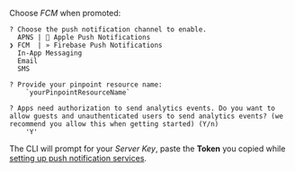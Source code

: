 Choose _FCM_ when promoted:

```console
? Choose the push notification channel to enable.
  APNS |  Apple Push Notifications
❯ FCM  | » Firebase Push Notifications
  In-App Messaging
  Email
  SMS

? Provide your pinpoint resource name:
    `yourPinpointResourceName`

? Apps need authorization to send analytics events. Do you want to allow guests and unauthenticated users to send analytics events? (we recommend you allow this when getting started) (Y/n)
    'Y'

```

The CLI will prompt for your _Server Key_, paste the **Token** you copied while [setting up push notification services](/[platform]/build-a-backend/push-notifications/set-up-push-service/).
